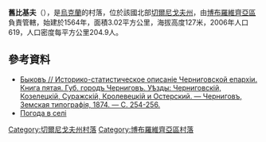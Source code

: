 {{coord|50|35|38|N|31|38|25|E|scale:100000|display=title}}

'''舊比基夫'''（{{lang-uk|Старий Биків}}），是[[烏克蘭|烏克蘭]]的村落，位於該國北部[[切爾尼戈夫州|切爾尼戈夫州]]，由[[博布羅維齊亞區|博布羅維齊亞區]]負責管轄，始建於1564年，面積3.02平方公里，海拔高度127米，2006年人口619，人口密度每平方公里204.9人。

==參考資料==
* [https://drive.google.com/file/d/0B9EyeQe6VOzoTzZSZFZYTDZINjQ/edit?usp=sharing Быковъ // Историко-статистическое описаніе Черниговской епархіи. Книга пятая. Губ. городъ Черниговъ. Уѣзды: Черниговскій, Козелецкій, Суражскій, Кролевецкій и Остерский. — Черниговъ, Земская типографія, 1874. — С. 254-256.] {{Wayback|url=https://drive.google.com/file/d/0B9EyeQe6VOzoTzZSZFZYTDZINjQ/edit?usp=sharing |date=20160527135325 }}
* [http://weather.in.ua/ua/chernigovskaja/24916 Погода в селі ] {{Wayback|url=http://weather.in.ua/ua/chernigovskaja/24916 |date=20160305093119 }}

[[Category:切爾尼戈夫州村落|Category:切爾尼戈夫州村落]]
[[Category:博布羅維齊亞區村落|Category:博布羅維齊亞區村落]]


{{Chernihiv-geo-stub}}